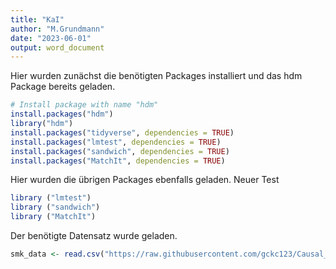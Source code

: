 ```yaml
---
title: "KaI"
author: "M.Grundmann"
date: "2023-06-01"
output: word_document
---
```

Hier wurden zunächst die benötigten Packages installiert und das hdm Package bereits geladen.

```r
# Install package with name "hdm"
install.packages("hdm")
library("hdm")
install.packages("tidyverse", dependencies = TRUE)
install.packages("lmtest", dependencies = TRUE)
install.packages("sandwich", dependencies = TRUE)
install.packages("MatchIt", dependencies = TRUE)

```

Hier wurden die übrigen Packages ebenfalls geladen. 
Neuer Test

```r
library ("lmtest")
library ("sandwich")
library ("MatchIt")
```

Der benötigte Datensatz wurde geladen.

```r
smk_data <- read.csv("https://raw.githubusercontent.com/gckc123/Causal_Analysis_Addiction_Examples/main/smoking_psyc_distress.csv")
```
